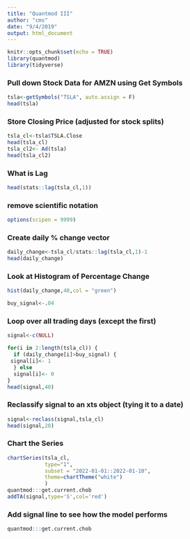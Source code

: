 ```yaml
---
title: "Quantmod III"
author: "cms"
date: "9/4/2019"
output: html_document
---
```


```r
knitr::opts_chunk$set(echo = TRUE)
library(quantmod)
library(tidyverse)
```


###  Pull down Stock Data for AMZN using Get Symbols

```r
tsla<-getSymbols("TSLA", auto.assign = F)
head(tsla)
```


### Store Closing Price (adjusted for stock splits)

```r
tsla_cl<-tsla$TSLA.Close
head(tsla_cl)
tsla_cl2<- Ad(tsla)
head(tsla_cl2)
```


### What is Lag


```r
head(stats::lag(tsla_cl,1))
```


### remove scientific notation


```r
options(scipen = 9999)
```

### Create daily % change vector

```r
daily_change<-tsla_cl/stats::lag(tsla_cl,1)-1
head(daily_change)
```

### Look at Histogram of Percentage Change

```r
hist(daily_change,40,col = "green")
```




```r
buy_signal<-.04
```

### Loop over all trading days (except the first)
```r
signal<-c(NULL)
```


```r
for(i in 2:length(tsla_cl)) {
  if (daily_change[i]>buy_signal) {
 signal[i]<- 1
  } else
  signal[i]<- 0
} 
head(signal,40)
```


### Reclassify signal to an xts object (tying it to a date)


```r

signal<-reclass(signal,tsla_cl)
head(signal,20)
```


### Chart the Series


```r
chartSeries(tsla_cl,
            type="1",
            subset = "2022-01-01::2022-01-10",
            theme=chartTheme("white")
            )
quantmod:::get.current.chob
addTA(signal,type='S',col='red')
```


### Add signal line to see how the model performs


```r
quantmod:::get.current.chob
```



